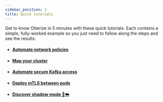 ```yaml
---
sidebar_position: 2
title: Quick tutorials
---
```


Get to know Otterize in 5 minutes with these quick tutorials.
Each contains a simple, fully-worked example so you just need to follow along
the steps and see the results.

- #### [Automate network policies](/quick-tutorials/k8s-network-policies)

- #### [Map your cluster](/quick-tutorials/k8s-network-mapper)

- #### [Automate secure Kafka access](/quick-tutorials/k8s-kafka-mtls)

- #### [Deploy mTLS between pods](/quick-tutorials/k8s-mtls)

- #### [Discover shadow mode 🦦☁️](/quick-tutorials/k8s-shadow-mode)
